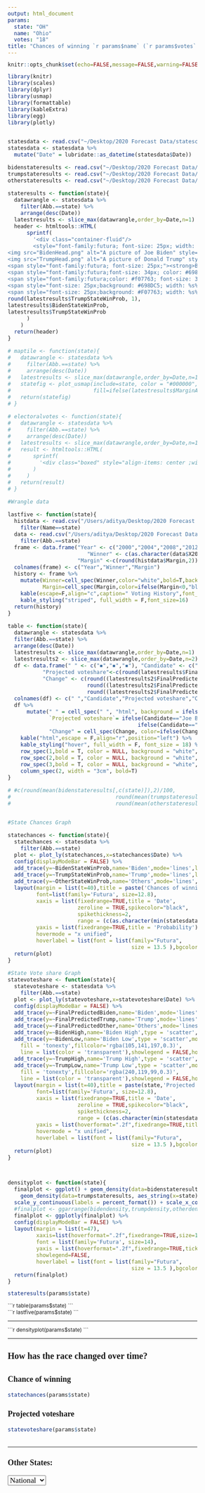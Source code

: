 ```yaml
---
output: html_document
params:
  state: "OH"
  name: "Ohio"
  votes: "18"
title: "Chances of winning `r params$name` (`r params$votes` EV)"
---
```

<style type="text/css">

body{ /* Normal  */
      font-size: 12px;
  }
td {  /* Table  */
  font-size: 15.5px;
  font-family: "Futura"
}
h1.title {
  font-size: 27px;
  font-family: "Futura";
}
h1 { /* Header 1 */
  font-size: 20px;
  font-weight: bold;
  font-family: "Futura";
}
h2 { /* Header 2 */
    font-size: 22px;
}
h3 { /* Header 3 */
  font-size: 18px;
  font-family: "Futura";
}
caption {
font-family: "Futura";
font-weight: bold;
font-size: 17px
} 
code.r{ /* Code block */
    font-size: 12px;
}
pre { /* Code block - determines code spacing between lines */
    font-size: 14px;
}


</style>

<style>
  .col2 {
    columns: 2 200px;         /* number of columns and width in pixels*/
    -webkit-columns: 2 200px; /* chrome, safari */
    -moz-columns: 2 200px;    /* firefox */
  }
  .col3 {
    columns: 3 100px;
    -webkit-columns: 3 100px;
    -moz-columns: 3 100px;
  }
  .column {
  float: left;
  width: 32%;
  margin: 20px 1.15%;
  height: 230px;
  background-color: #ffffff;
}
.column2 {
  float: left;
  width: 50%;
  margin: 20px 1.15%;
  height: 230px;
  background-color: #ffffff;
}
</style>



```r
knitr::opts_chunk$set(echo=FALSE,message=FALSE,warning=FALSE)

```


```r
library(knitr)
library(scales)
library(dplyr)
library(usmap)
library(formattable)
library(kableExtra)
library(egg)
library(plotly)


statesdata <- read.csv("~/Desktop/2020 Forecast Data/statescsv.csv")
statesdata <- statesdata %>%
  mutate("Date" = lubridate::as_datetime(statesdata$Date))

bidenstateresults <- read.csv("~/Desktop/2020 Forecast Data/bidenstateresults.csv")
trumpstateresults <- read.csv("~/Desktop/2020 Forecast Data/trumpstateresults.csv")
otherstateresults <- read.csv("~/Desktop/2020 Forecast Data/otherstateresults.csv")

stateresults <- function(state){
  datawrangle <- statesdata %>%
    filter(Abb.==state) %>%
    arrange(desc(Date))
  latestresults <- slice_max(datawrangle,order_by=Date,n=1)
  header <- htmltools::HTML(
      sprintf(
        '<div class="container-fluid"/>
        <style="font-family:futura; font-size: 25px; width: 820px; float: left;"/>
<img src="BidenHead.png" alt="A picture of Joe Biden" style="width:75px;height:92px;float: left;"/>
<img src="TrumpHead.png" alt="A picture of Donald Trump" style="width:70px;height:92px;float: right;"/>
<span style="font-family:futura; font-size: 25px;"><strong>Biden</strong></span> <span style="font-family:futura; font-size: 25px;float: right;"><strong>Trump</strong></span><br/> 
<span style="font-family:futura;font-size: 34px; color: #698dc5;"><strong>%s%%</strong></span> 
<span style="font-family:futura;color: #f07763; font-size: 34px; float: right;"><strong>%s%%</strong></span><br clear="all" /> 
<span style="font-size: 25px;background: #698DC5; width: %s%%; float: left;">&nbsp;</span> 
<span style="font-size: 25px;background: #F07763; width: %s%%; float: right;">&nbsp;</span></div>',round(latestresults$BidenStateWinProb, 1),
round(latestresults$TrumpStateWinProb, 1),
latestresults$BidenStateWinProb,
latestresults$TrumpStateWinProb
      )
    )
  return(header)
}

# maptile <- function(state){
#   datawrangle <- statesdata %>%
#     filter(Abb.==state) %>%
#     arrange(desc(Date))
#   latestresults <- slice_max(datawrangle,order_by=Date,n=1)
#   statefig <- plot_usmap(include=state, color = "#000000",size=1.15,
#                          fill=ifelse(latestresults$MarginAverage<0,"#698DC5","#F07763"))
#   return(statefig)
# }

# electoralvotes <- function(state){
#   datawrangle <- statesdata %>%
#     filter(Abb.==state) %>%
#     arrange(desc(Date))
#   latestresults <- slice_max(datawrangle,order_by=Date,n=1)
#   result <- htmltools::HTML(
#       sprintf(
#         '<div class="boxed" style="align-items: center ;width: 230px; padding: 3px; border-width: 3.5px; border-color: gray;"><span style="font-family:futura;font-size:95px;font-weight:bold;text-align: center;color:%s;">%s</span><br/> <span style="align-items: center;font-family:futura;font-size:23px;font-weight:bold;text-align: center;"</span> Electoral<br/>Votes </div>',ifelse(latestresults$MarginAverage<0,"#698DC5","#F07763"),latestresults$EV.s
#       )
#     )
#   return(result)
# }

#Wrangle data

lastfive <- function(state){
  histdata <- read.csv("/Users/aditya/Desktop/2020 Forecast Data/histmargindata.csv") %>%
    filter(Name==state)
  data <- read.csv("/Users/aditya/Desktop/2020 Forecast Data/lastfiveresults.csv") %>%
    filter(Abb.==state)
  frame <- data.frame("Year" <- c("2000","2004","2008","2012","2016"),
                         "Winner" <- c(as.character(data$X2000),as.character(data$X2004),as.character(data$X2008),as.character(data$X2012),as.character(data$X2016)),
                      "Margin" <-c(round(histdata$Margin,2)))
  colnames(frame) <- c("Year","Winner","Margin")
  history <- frame %>%
    mutate(Winner=cell_spec(Winner,color="white",bold=T,background = ifelse(Winner=="D","blue","red")),
           Margin=cell_spec(Margin,color=ifelse(Margin<0,"blue","red"))) %>%
    kable(escape=F,align="c",caption=" Voting History",font_family="Futura") %>%
    kable_styling("striped", full_width = F,font_size=16)
  return(history)
}

table <- function(state){
  datawrangle <- statesdata %>%
  filter(Abb.==state) %>%
  arrange(desc(Date))
  latestresults <- slice_max(datawrangle,order_by=Date,n=1)
  latestresults2 <- slice_max(datawrangle,order_by=Date,n=2)
  df <- data.frame(" " <- c("◾","◾","◾"), "Candidate" <- c("Joe Biden","Donald Trump","Others"),
           "Projected voteshare"<-c(round(latestresults$FinalPredictedBiden,2),round(latestresults$FinalPredictedTrump,2),round(latestresults$FinalPredictedOther,2)),
           "Change" <- c(round((latestresults2$FinalPredictedBiden[2]-latestresults2$FinalPredictedBiden[1]),1),
                         round((latestresults2$FinalPredictedTrump[2]-latestresults2$FinalPredictedTrump[1]),1),
                         round((latestresults2$FinalPredictedOther[2]-latestresults2$FinalPredictedOther[1]),1)))
  colnames(df) <- c(" ","Candidate","Projected voteshare","Change")
  df %>%
      mutate(" " = cell_spec(" ", "html", background = ifelse(Candidate=="Joe Biden", "#698DC5", ifelse(Candidate=="Donald Trump","#F07763","#cf9800"))),
             `Projected voteshare`= ifelse(Candidate=="Joe Biden",color_bar("#cdcefa")(`Projected voteshare`),
                                         ifelse(Candidate=="Donald Trump",color_bar("#fcc7c0")(`Projected voteshare`),color_bar("#f7e3ab")(`Projected voteshare`))),
             "Change" = cell_spec(Change, color=ifelse(Change>=0,"green","red"))) %>%
    kable("html",escape = F,align="r",position="left") %>%
    kable_styling("hover", full_width = F, font_size = 18) %>%
    row_spec(1,bold = T, color = NULL, background = "white", align="r", font_size = 18) %>%
    row_spec(2,bold = T, color = NULL, background = "white", align="r", font_size = 18) %>%
    row_spec(3,bold = T, color = NULL, background = "white", align="r", font_size = 18) %>%
    column_spec(2, width = "3cm", bold=T)
}

# #c(round(mean(bidenstateresults[,c(state)]),2)/100,
#                                 round(mean(trumpstateresults[,c(state)]),2)/100,
#                                 round(mean(otherstateresults[,c(state)]),2)/100))


#State Chances Graph

statechances <- function(state){
  statechances <- statesdata %>%
    filter(Abb.==state)
  plot <- plot_ly(statechances,x=statechances$Date) %>%
  config(displayModeBar = FALSE) %>%
  add_trace(y=~BidenStateWinProb,name='Biden',mode='lines',line=list(color='blue',width=2.84)) %>%
  add_trace(y=~TrumpStateWinProb,name='Trump',mode='lines',line=list(color='red',width=2.84)) %>%
  add_trace(y=~OtherStateWinProb,name='Others',mode='lines',line=list(color='rgb(207,152,0)',width=2.84)) %>%
  layout(margin = list(t=40),title = paste('Chances of winning',state,'over time'),
         font=list(family='Futura', size=12.8),
         xaxis = list(fixedrange=TRUE,title = 'Date',
                      zeroline = TRUE,spikecolor="black",
                      spikethickness=2,
                      range = (c(as.character(min(statesdata$Date)),"2020-09-30 00:38:14"))),
         yaxis = list(fixedrange=TRUE,title = 'Probability'),
         hovermode = "x unified",
         hoverlabel = list(font = list(family="Futura",
                                       size = 13.5 ),bgcolor='white'))
  return(plot)
}

#State Vote share Graph
statevoteshare <- function(state){
  statevoteshare <- statesdata %>%
    filter(Abb.==state)
  plot <- plot_ly(statevoteshare,x=statevoteshare$Date) %>%
  config(displayModeBar = FALSE) %>%
  add_trace(y=~FinalPredictedBiden,name='Biden',mode='lines',line=list(color='blue',width=2.84),hoverinfo="y") %>%
  add_trace(y=~FinalPredictedTrump,name='Trump',mode='lines',line=list(color='red',width=2.84),hoverinfo="y") %>%
  add_trace(y=~FinalPredictedOther,name='Others',mode='lines',line=list(color='rgb(207,152,0)',width=2.84),hoverinfo="y") %>%
  add_trace(y=~BidenHigh,name='Biden High',type = 'scatter',mode='lines',line = list(color = 'transparent'),showlegend = FALSE,hoverinfo='none') %>%
  add_trace(y=~BidenLow,name='Biden Low',type = 'scatter',mode='lines',
    fill = 'tonexty',fillcolor='rgba(105,141,197,0.3)',
    line = list(color = 'transparent'),showlegend = FALSE,hoverinfo='none') %>%
  add_trace(y=~TrumpHigh,name='Trump High',type = 'scatter',mode='lines',line = list(color = 'transparent'),showlegend = FALSE,hoverinfo='none') %>%
  add_trace(y=~TrumpLow,name='Trump Low',type = 'scatter',mode='lines',
    fill = 'tonexty',fillcolor='rgba(240,119,99,0.3)',
    line = list(color = 'transparent'),showlegend = FALSE,hoverinfo='none') %>%
  layout(margin = list(t=40),title = paste(state,'Projected voteshare over time'),
         font=list(family='Futura', size=12.8),
         xaxis = list(fixedrange=TRUE,title = 'Date',
                      zeroline = TRUE,spikecolor="black",
                      spikethickness=2,
                      range = (c(as.character(min(statesdata$Date)),"2020-09-30 00:38:14"))),
         yaxis = list(hoverformat=".2f",fixedrange=TRUE,title = 'Probability'),
         hovermode = "x unified",
         hoverlabel = list(font = list(family="Futura",
                                       size = 13.5 ),bgcolor='white'))
  return(plot)
}



densityplot <- function(state){
  finalplot <- ggplot() + geom_density(data=bidenstateresults, aes_string(x=state),color="darkblue", fill="#698DC5",alpha=0.5) + 
    geom_density(data=trumpstateresults, aes_string(x=state),color="darkred", fill="#F07763",alpha=0.5) + xlab("Percent % voteshare") + ylab("Density") +
  scale_y_continuous(labels = percent_format()) + scale_x_continuous() + ggtitle(paste("The Possible Results in",state)) #geom_density(data=otherstateresults, aes(x=otherstateresults[,c(state)]),color="#cf9800", fill="#f7e3ab")
  #finalplot <- ggarrange(bidendensity,trumpdensity,otherdensity,ncol=1)
  finalplot <- ggplotly(finalplot) %>%
  config(displayModeBar = FALSE) %>%
  layout(margin = list(t=47),
         xaxis=list(hoverformat=".2f",fixedrange=TRUE,size=14),
         font = list(family='Futura', size=14),
         yaxis = list(hoverformat=".2f",fixedrange=TRUE,tickfont = list(size = 14)),
         showlegend=FALSE,
         hoverlabel = list(font = list(family="Futura",
                                       size = 13.5 ),bgcolor='white'))
  return(finalplot)
}


```

```r
stateresults(params$state)
```

<div class="container-fluid>
<div class="row">
  <div class="col-md-8">
```r
table(params$state)
```
  </div>
  <div class="col-md-4">
```r
lastfive(params$state)
```
  </div>
</div>
</div>

---

<div class="container-fluid>
<div class="row">
  <div class="col-md-12">
```r
densityplot(params$state)
```
  </div>
</div>
</div>

---

#  How has the race changed over time?

##  {.tabset .tabset-fade .tabset-pills}

### Chance of winning

```r
statechances(params$state)
```

### Projected voteshare

```r
statevoteshare(params$state)
```

##

---


<html>
  <h3>Other States:</h3>
  <select onchange="la(this.value)" style="font-family : Futura;
 font-size : 13pt" >
      <option value="index.html">National</option>
      <option value="Alaska.html">Alaska</option>
      <option value="Alabama.html">Alabama</option>
      <option value="Arkansas.html">Arkansas</option>
      
  </select>
  <script>
  function la(src){
  window.location=src;
  }
  </script>
</html>

